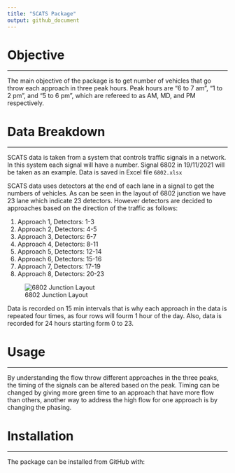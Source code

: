 ```yaml
---
title: "SCATS Package"
output: github_document
---
```


# Objective
___

The main objective of the package is to get number of vehicles that go throw each approach in three peak hours.
Peak hours are "6 to 7 am", "1 to 2 pm", and "5 to 6 pm", which are refereed to as AM, MD, and PM respectively.

# Data Breakdown
___

SCATS data is taken from a system that controls traffic signals in a network. In this system each signal will have a number.
Signal 6802 in 19/11/2021 will be taken as an example. Data is saved in Excel file `6802.xlsx`

SCATS data uses detectors at the end of each lane in a signal to get the numbers of vehicles. As can be seen in the layout of 6802 junction we have 23 lane which indicate 23 detectors.
However detectors are decided to approaches based on the direction of the traffic as follows:

1. Approach  1, Detectors:  1-3 
2. Approach  2, Detectors:  4-5 
3. Approach  3, Detectors:  6-7 
4. Approach  4, Detectors:  8-11 
5. Approach  5, Detectors:  12-14 
6. Approach  6, Detectors:  15-16 
7. Approach  7, Detectors:  17-19 
8. Approach  8, Detectors:  20-23 


![6802 Junction Layout](6802 Layout.JPG)

Data is recorded on 15 min intervals that is why each approach in the data is repeated four times, as four rows will fourm 1 hour of the day. Also, data is recorded for 24 hours starting form 0 to 23.

# Usage
___

By understanding the flow throw different approaches in the three peaks, the timing of the signals can be altered based on the peak.
Timing can be changed by giving more green time to an approach that have more flow than others, another way to address the high flow for one approach is by changing the phasing. 

# Installation
___

The package can be installed from GitHub with:

```r


```









